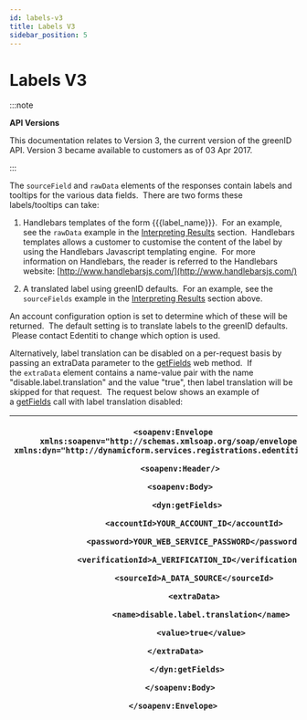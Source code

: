 ```yaml
---
id: labels-v3
title: Labels V3
sidebar_position: 5
---
```


# Labels V3

:::note

**API Versions**

This documentation relates to Version 3, the current version of the greenID API. Version 3 became available to customers as of 03 Apr 2017.

:::

The `sourceField` and `rawData` elements of the responses contain labels and tooltips for the various data fields.  There are two forms these labels/tooltips can take: 

1. Handlebars templates of the form \{\{\{label\_name}}}.  For an example, see the `rawData` example in the [Interpreting Results](https://vixverify.atlassian.net/wiki/spaces/GREEN/pages/60368415/Interpreting+Results+V3) section.  Handlebars templates allows a customer to customise the content of the label by using the Handlebars Javascript templating engine.  For more information on Handlebars, the reader is referred to the Handlebars website: [http://www.handlebarsjs.com/](http://www.handlebarsjs.com/)

2. A translated label using greenID defaults.  For an example, see the `sourceFields` example in the [Interpreting Results](https://vixverify.atlassian.net/wiki/spaces/GREEN/pages/60368415/Interpreting+Results+V3) section above.

An account configuration option is set to determine which of these will be returned.  The default setting is to translate labels to the greenID defaults.  Please contact Edentiti to change which option is used.

Alternatively, label translation can be disabled on a per-request basis by passing an extraData parameter to the [getFields](https://vixverify.atlassian.net/wiki/spaces/GREEN/pages/60368141/Web+Method+Details+V3#WebMethodDetailsV3-GetFields) web method.  If the `extraData` element contains a name-value pair with the name "disable.label.translation" and the value "true", then label translation will be skipped for that request.  The request below shows an example of a [getFields](https://vixverify.atlassian.net/wiki/spaces/GREEN/pages/60368141/Web+Method+Details+V3#WebMethodDetailsV3-GetFields) call with label translation disabled:

| <p>`<soapenv:Envelope` `xmlns:soapenv="http://schemas.xmlsoap.org/soap/envelope/"` `xmlns:dyn="http://dynamicform.services.registrations.edentiti.com/">`</p><p>`   <soapenv:Header/>`</p><p>`   <soapenv:Body>`</p><p>`      <dyn:getFields>`</p><p>`         <accountId>YOUR_ACCOUNT_ID</accountId>`</p><p>`         <password>YOUR_WEB_SERVICE_PASSWORD</password>`</p><p>`         <verificationId>A_VERIFICATION_ID</verificationId>`</p><p>`         <sourceId>A_DATA_SOURCE</sourceId>`</p><p>`         <extraData>`</p><p>`            <name>disable.label.translation</name>`</p><p>`            <value>true</value>`</p><p>`         </extraData>        `</p><p>`      </dyn:getFields>`</p><p>`   </soapenv:Body>`</p><p>`</soapenv:Envelope>`</p> |
| -------------------------------------------------------------------------------------------------------------------------------------------------------------------------------------------------------------------------------------------------------------------------------------------------------------------------------------------------------------------------------------------------------------------------------------------------------------------------------------------------------------------------------------------------------------------------------------------------------------------------------------------------------------------------------------------------------------------------------------------------------------- |
